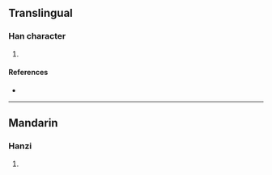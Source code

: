{{also|澛}}
{{character info/new}}
==Translingual==

===Han character===
{{Han char|rn=85|rad=水|as=15|sn=18|four=|canj=ENWA|ids=⿰氵魯}}

# {{defn|Han|sort=水15}}

====References====
* {{Han ref|kx=0658.170|dkj=18574|hdz=31780.010|uh=7002|ud=28674}}

----

==Mandarin==

===Hanzi===
{{cmn-hanzi|pin=[[jiōng]] ([[jiong1]]), [[lǔ]] ([[lu3]]), [[yíng]] ([[ying2]])|wg=chiung<sup>1</sup>, lu<sup>3</sup>, ying<sup>2</sup>}}

# {{defn|lang=cmn|sort=水15}}